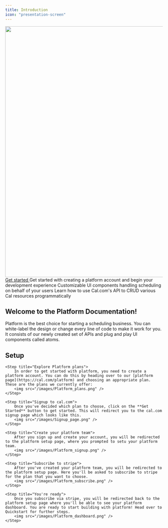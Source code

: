 ```yaml
---
title: Introduction
icon: "presentation-screen"
---
```


<img src="/images/Platform_banner.png" width="800" height="800" />

<a href="https://app.cal.com/signup?redirect=https://app.cal.com/settings/platform/new" heading="">
  Get started
</a>

<CardGroup cols={2}>
  <Card href="/platform/introduction#setup" title="Setup" icon="server">
    Get started with creating a platform account and begin your development experience
  </Card>
  <Card href="/platform/atoms" title="Atoms" icon="rocket">
    Customizable UI components handling scheduling on behalf of your users
  </Card>
  <Card href="/api-reference/v2" title="API" icon="code">
    Learn how to use Cal.com's API to CRUD various Cal resources programmatically
  </Card>
</CardGroup>

## Welcome to the Platform Documentation!

Platform is the best choice for starting a scheduling business. You can white-label the design or change every line of code to make it work for you. It consists of our newly created set of APIs and plug and play UI components called atoms.

## Setup

<Steps>

    <Step title="Explore Platform plans"> 
        In order to get started with platform, you need to create a platform account. You can do this by heading over to our [platform page](https://cal.com/platform) and choosing an appropriate plan. These are the plans we currently offer: 
        <img src="/images/Platform_plans.png" />
    </Step>

    <Step title="Signup to cal.com"> 
        Once you've decided which plan to choose, click on the **Get Started** button to get started. This will redirect you to the cal.com signup page which looks like this.
        <img src="/images/Signup_page.png" />
    </Step>

    <Step title="Create your platform team"> 
        After you sign up and create your account, you will be redirected to the platform setup page, where you prompted to setu your platform team. 
        <img src="/images/Platform_signup.png" />
    </Step>

    <Step title="Subscribe to stripe"> 
        After you've created your platform team, you will be redirected to the platform setup page. Here you'll be asked to subscribe to stripe for the plan that you want to choose. 
        <img src="/images/Platform_subscribe.png" />
    </Step>

    <Step title="You're ready"> 
        Once you subscribe via stripe, you will be redirected back to the platform setup page where you'll be able to see your platform dashboard. You are ready to start building with platform! Head over to Quickstart for further steps.
        <img src="/images/Platform_dashboard.png" />
    </Step>

</Steps>
